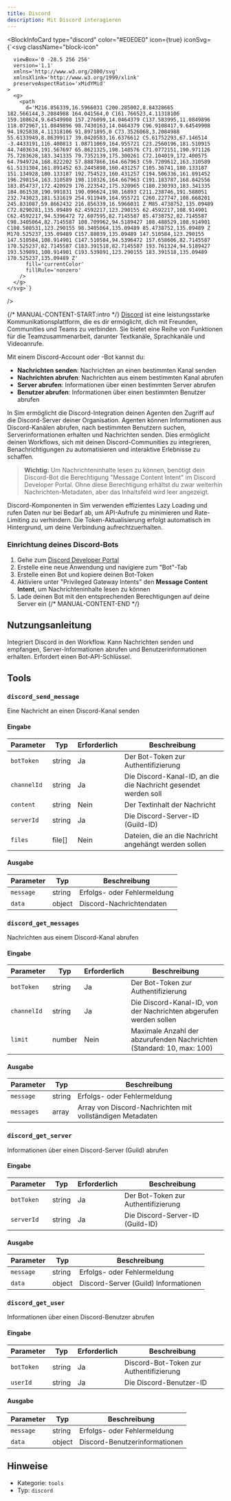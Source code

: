 ```yaml
---
title: Discord
description: Mit Discord interagieren
---
```



<BlockInfoCard 
  type="discord"
  color="#E0E0E0"
  icon={true}
  iconSvg={`<svg className="block-icon"
      
      
      
      viewBox='0 -28.5 256 256'
      version='1.1'
      xmlns='http://www.w3.org/2000/svg'
      xmlnsXlink='http://www.w3.org/1999/xlink'
      preserveAspectRatio='xMidYMid'
    >
      <g>
        <path
          d='M216.856339,16.5966031 C200.285002,8.84328665 182.566144,3.2084988 164.041564,0 C161.766523,4.11318106 159.108624,9.64549908 157.276099,14.0464379 C137.583995,11.0849896 118.072967,11.0849896 98.7430163,14.0464379 C96.9108417,9.64549908 94.1925838,4.11318106 91.8971895,0 C73.3526068,3.2084988 55.6133949,8.86399117 39.0420583,16.6376612 C5.61752293,67.146514 -3.4433191,116.400813 1.08711069,164.955721 C23.2560196,181.510915 44.7403634,191.567697 65.8621325,198.148576 C71.0772151,190.971126 75.7283628,183.341335 79.7352139,175.300261 C72.104019,172.400575 64.7949724,168.822202 57.8887866,164.667963 C59.7209612,163.310589 61.5131304,161.891452 63.2445898,160.431257 C105.36741,180.133187 151.134928,180.133187 192.754523,160.431257 C194.506336,161.891452 196.298154,163.310589 198.110326,164.667963 C191.183787,168.842556 183.854737,172.420929 176.223542,175.320965 C180.230393,183.341335 184.861538,190.991831 190.096624,198.16893 C211.238746,191.588051 232.743023,181.531619 254.911949,164.955721 C260.227747,108.668201 245.831087,59.8662432 216.856339,16.5966031 Z M85.4738752,135.09489 C72.8290281,135.09489 62.4592217,123.290155 62.4592217,108.914901 C62.4592217,94.5396472 72.607595,82.7145587 85.4738752,82.7145587 C98.3405064,82.7145587 108.709962,94.5189427 108.488529,108.914901 C108.508531,123.290155 98.3405064,135.09489 85.4738752,135.09489 Z M170.525237,135.09489 C157.88039,135.09489 147.510584,123.290155 147.510584,108.914901 C147.510584,94.5396472 157.658606,82.7145587 170.525237,82.7145587 C183.391518,82.7145587 193.761324,94.5189427 193.539891,108.914901 C193.539891,123.290155 183.391518,135.09489 170.525237,135.09489 Z'
          fill='currentColor'
          fillRule='nonzero'
        />
      </g>
    </svg>`}
/>

{/* MANUAL-CONTENT-START:intro */}
[Discord](https://discord.com) ist eine leistungsstarke Kommunikationsplattform, die es dir ermöglicht, dich mit Freunden, Communities und Teams zu verbinden. Sie bietet eine Reihe von Funktionen für die Teamzusammenarbeit, darunter Textkanäle, Sprachkanäle und Videoanrufe.

Mit einem Discord-Account oder -Bot kannst du:

- **Nachrichten senden**: Nachrichten an einen bestimmten Kanal senden
- **Nachrichten abrufen**: Nachrichten aus einem bestimmten Kanal abrufen
- **Server abrufen**: Informationen über einen bestimmten Server abrufen
- **Benutzer abrufen**: Informationen über einen bestimmten Benutzer abrufen

In Sim ermöglicht die Discord-Integration deinen Agenten den Zugriff auf die Discord-Server deiner Organisation. Agenten können Informationen aus Discord-Kanälen abrufen, nach bestimmten Benutzern suchen, Serverinformationen erhalten und Nachrichten senden. Dies ermöglicht deinen Workflows, sich mit deinen Discord-Communities zu integrieren, Benachrichtigungen zu automatisieren und interaktive Erlebnisse zu schaffen.

> **Wichtig:** Um Nachrichteninhalte lesen zu können, benötigt dein Discord-Bot die Berechtigung "Message Content Intent" im Discord Developer Portal. Ohne diese Berechtigung erhältst du zwar weiterhin Nachrichten-Metadaten, aber das Inhaltsfeld wird leer angezeigt.

Discord-Komponenten in Sim verwenden effizientes Lazy Loading und rufen Daten nur bei Bedarf ab, um API-Aufrufe zu minimieren und Rate-Limiting zu verhindern. Die Token-Aktualisierung erfolgt automatisch im Hintergrund, um deine Verbindung aufrechtzuerhalten.

### Einrichtung deines Discord-Bots

1. Gehe zum [Discord Developer Portal](https://discord.com/developers/applications)
2. Erstelle eine neue Anwendung und navigiere zum "Bot"-Tab
3. Erstelle einen Bot und kopiere deinen Bot-Token
4. Aktiviere unter "Privileged Gateway Intents" den **Message Content Intent**, um Nachrichteninhalte lesen zu können
5. Lade deinen Bot mit den entsprechenden Berechtigungen auf deine Server ein
{/* MANUAL-CONTENT-END */}

## Nutzungsanleitung

Integriert Discord in den Workflow. Kann Nachrichten senden und empfangen, Server-Informationen abrufen und Benutzerinformationen erhalten. Erfordert einen Bot-API-Schlüssel.

## Tools

### `discord_send_message`

Eine Nachricht an einen Discord-Kanal senden

#### Eingabe

| Parameter | Typ | Erforderlich | Beschreibung |
| --------- | ---- | -------- | ----------- |
| `botToken` | string | Ja | Der Bot-Token zur Authentifizierung |
| `channelId` | string | Ja | Die Discord-Kanal-ID, an die die Nachricht gesendet werden soll |
| `content` | string | Nein | Der Textinhalt der Nachricht |
| `serverId` | string | Ja | Die Discord-Server-ID \(Guild-ID\) |
| `files` | file[] | Nein | Dateien, die an die Nachricht angehängt werden sollen |

#### Ausgabe

| Parameter | Typ | Beschreibung |
| --------- | ---- | ----------- |
| `message` | string | Erfolgs- oder Fehlermeldung |
| `data` | object | Discord-Nachrichtendaten |

### `discord_get_messages`

Nachrichten aus einem Discord-Kanal abrufen

#### Eingabe

| Parameter | Typ | Erforderlich | Beschreibung |
| --------- | ---- | -------- | ----------- |
| `botToken` | string | Ja | Der Bot-Token zur Authentifizierung |
| `channelId` | string | Ja | Die Discord-Kanal-ID, von der Nachrichten abgerufen werden sollen |
| `limit` | number | Nein | Maximale Anzahl der abzurufenden Nachrichten \(Standard: 10, max: 100\) |

#### Ausgabe

| Parameter | Typ | Beschreibung |
| --------- | ---- | ----------- |
| `message` | string | Erfolgs- oder Fehlermeldung |
| `messages` | array | Array von Discord-Nachrichten mit vollständigen Metadaten |

### `discord_get_server`

Informationen über einen Discord-Server (Guild) abrufen

#### Eingabe

| Parameter | Typ | Erforderlich | Beschreibung |
| --------- | ---- | -------- | ----------- |
| `botToken` | string | Ja | Der Bot-Token zur Authentifizierung |
| `serverId` | string | Ja | Die Discord-Server-ID \(Guild-ID\) |

#### Ausgabe

| Parameter | Typ | Beschreibung |
| --------- | ---- | ----------- |
| `message` | string | Erfolgs- oder Fehlermeldung |
| `data` | object | Discord-Server \(Guild\) Informationen |

### `discord_get_user`

Informationen über einen Discord-Benutzer abrufen

#### Eingabe

| Parameter | Typ | Erforderlich | Beschreibung |
| --------- | ---- | -------- | ----------- |
| `botToken` | string | Ja | Discord-Bot-Token zur Authentifizierung |
| `userId` | string | Ja | Die Discord-Benutzer-ID |

#### Ausgabe

| Parameter | Typ | Beschreibung |
| --------- | ---- | ----------- |
| `message` | string | Erfolgs- oder Fehlermeldung |
| `data` | object | Discord-Benutzerinformationen |

## Hinweise

- Kategorie: `tools`
- Typ: `discord`

